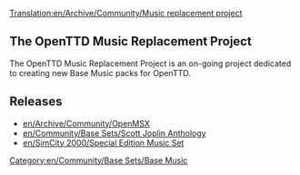 [[Translation:en/Archive/Community/Music replacement project]]
{{en/-}}{{en/TOC left}}
==The OpenTTD Music Replacement Project==
The OpenTTD Music Replacement Project is an on-going project dedicated to creating new Base Music packs for OpenTTD. 

==Releases==
*[[en/Archive/Community/OpenMSX]]
*[[en/Community/Base Sets/Scott Joplin Anthology]]
*[[en/SimCity 2000/Special Edition Music Set]]

[[Category:en/Community/Base Sets/Base Music]]